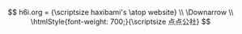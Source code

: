 $$
h6i.org = {\scriptsize haxibami's \atop website} \\
\Downarrow \\
\htmlStyle{font-weight: 700;}{\scriptsize 点点公社}
$$
